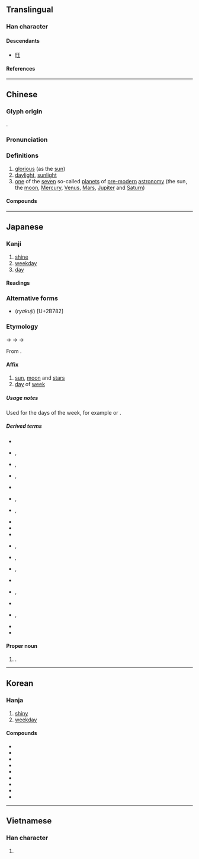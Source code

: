 {{also|燿|耀}}
{{character info}}
<!--{{stroke order|strokes=18}}-->
==Translingual==
{{stroke order|strokes=18|type=jbw}}

===Han character===
{{Han char|rn=72|rad=日|as=14|sn=18|four=67014|canj=ASMG|ids=⿰日翟}}

====Descendants====
* [[𫞂]]

====References====
{{Han ref|kx=0501.110|dkj=14227|dj=0871.200|hdz=21540.050|uh=66DC}}

----

==Chinese==
{{zh-forms|alt=⿰光夭:second-round simplified}}

===Glyph origin===
{{Han etym}}
{{Han compound|日|t1=sun|翟|ls=psc|c1=s|c2=p}}.

===Pronunciation===
{{zh-pron
|m=yào
|c=jiu6
|mn=iāu
|mc=y
|oc=y
|cat=a,n
}}

===Definitions===
{{zh-hanzi}}

# [[glorious]] (as the [[sun]])
# [[daylight]], [[sunlight]]
# [[one]] of the [[seven]] so-called [[planet]]s of [[pre-]][[modern]] [[astronomy]] (the sun, the [[moon]], [[Mercury]], [[Venus]], [[Mars]], [[Jupiter]] and [[Saturn]])

====Compounds====
{{zh-der|七曜|九曜|乾曜|五曜|兩曜|吐曜|土曜|惡曜|日曜|日曜日|星曜|晞曜|普曜經|曜日|曜靈|月曜|月曜日|木曜|木曜日|水曜|水曜日|火曜|火曜日|炳曜|眩曜|金曜|震曜|黑曜岩}}

----

==Japanese==

===Kanji===
{{ja-kanji|rs=日18|grade=2}}

# [[shine]]
# [[weekday]]
# [[day]] {{gl|of the [[week]]}}

====Readings====
{{ja-readings
|goon=よう<えう<𛀁う
|kanon=よう<えう<𛀁う
|kun=ひか-る, かがや-く
|nanori=あき, あきら, かぐや, てらす, てる, ひかり
}}

===Alternative forms===
* (''ryakuji'') {{ja-l|𫞂}} [U+2B782]

===Etymology===
{{ja-kanjitab|よう|yomi=o}}
{{IPAchar|/jieu/}} → {{IPAchar|/jeu/}} → {{IPAchar|/jəː/}} → {{IPAchar|/joː/}}

From {{der|ja|ltc|sort=よう|-}} {{ltc-l|曜}}.

====Affix====
{{ja-pos|affix|よう|hhira=えう}}

# [[sun]], [[moon]] and [[star]]s
# [[day]] of [[week]]

=====Usage notes=====
Used for the days of the week, for example {{m|ja|日曜|tr=nichiyō}} or {{m|ja|日曜日|tr=nichiyōbi||[[Sunday]]}}.

=====Derived terms=====
{{der-top|Compounds}}
* {{ja-r|曜日|ようび|[[day]] of the [[week]]}}
* {{ja-r|曜変%天目|ようへん%-てんもく}}, {{ja-r|曜変|ようへん}}
* {{ja-r|月曜|げつよう}}, {{ja-r|月曜%日|げつよう%び|[[Monday]]}}
* {{ja-r|火曜|かよう}}, {{ja-r|火曜日|かようび|[[Tuesday]]}}
* {{ja-r|吉曜|きちよう|[[lucky]] day}}
* {{ja-r|金曜|きんよう}}, {{ja-r|金曜日|きんようび|[[Friday]]}}
* {{ja-r|九曜|くよう}}, {{ja-r|九曜星|くようせい}}
* {{ja-r|光曜|こうよう}}
* {{ja-r|黒曜石|こくようせき|[[obsidian]]}}
* {{ja-r|七曜|しちよう|[[seven]] days of the week}}
* {{ja-r|水曜|すいよう}}, {{ja-r|水曜%日|すいよう%び|[[Wednesday]]}}
* {{ja-r|宿曜|^すく%よう}}, {{ja-r|宿曜|^しゅく%よう}}
* {{ja-r|土曜|どよう}}, {{ja-r|土曜日|どようび|[[Saturday]]}}
* {{ja-r|何曜|なんよう|[[which]] day}}
* {{ja-r|日曜|にちよう}}, {{ja-r|日曜%日|にちよう%び|[[Sunday]]}}
* {{ja-r|八曜|はちよう}}
* {{ja-r|木曜|もくよう}}, {{ja-r|木曜%日|もくよう%び|[[Thursday]]}}
* {{ja-r|両曜|りょうよう}}
* {{ja-r|六曜|ろくよう|[[six]] [[calendar]] [[label]]s}}
{{der-bottom}}

====Proper noun====
{{ja-pos|proper|よう|hhira=えう}}

# {{given name|ja|female|sort=よう}}.

----

==Korean==

===Hanja===
{{ko-hanja|요}}

# [[shiny]]
# [[weekday]] {{gl|in this case, usually used with {{l|ko|日}}}}

====Compounds====
* {{ko-l|요일|[[weekday]]|曜日}}
* {{ko-l|월요일|[[Monday]]|月曜日}}
* {{ko-l|화요일|[[Tuesday]]|火曜日}}
* {{ko-l|수요일|[[Wednesday]]|水曜日}}
* {{ko-l|목요일|[[Thursday]]|木曜日}}
* {{ko-l|금요일|[[Friday]]|金曜日}}
* {{ko-l|토요일|[[Saturday]]|土曜日}}
* {{ko-l|일요일|[[Sunday]]|日曜日}}
* {{ko-l|흑요석|[[obsidian]]|黑曜石}}

----

==Vietnamese==

===Han character===
{{vi-readings|rs=日14|reading=diệu}}

# {{rfdef|vi|sort=日14}}

{{cln|vi|Han tu}}